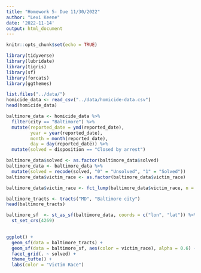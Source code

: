 ```yaml
---
title: "Homework 5- Due 11/30/2022"
author: "Lexi Keene"
date: '2022-11-14'
output: html_document
---
```


```r
knitr::opts_chunk$set(echo = TRUE)

library(tidyverse)
library(lubridate)
library(tigris)
library(sf)
library(forcats)
library(ggthemes)
```

```r
list.files("../data/")
homicide_data <- read_csv("../data/homicide-data.csv")
head(homicide_data)
```

```r
baltimore_data <- homicide_data %>% 
  filter(city == "Baltimore") %>% 
  mutate(reported_date = ymd(reported_date),
         year = year(reported_date),
         month = month(reported_date),
         day = day(reported_date)) %>% 
  mutate(solved = disposition == "Closed by arrest")

baltimore_data$solved <- as.factor(baltimore_data$solved)
baltimore_data <- baltimore_data %>% 
  mutate(solved = recode(solved, "0" = "Unsolved", "1" = "Solved"))
baltimore_data$victim_race <- as.factor(baltimore_data$victim_race)

baltimore_data$victim_race <- fct_lump(baltimore_data$victim_race, n = 3)
```

```r
baltimore_tracts <- tracts("MD", "Baltimore city")
head(baltimore_tracts)

baltimore_sf  <- st_as_sf(baltimore_data, coords = c("lon", "lat")) %>% 
  st_set_crs(4269)
  
```


```r
ggplot() +
  geom_sf(data = baltimore_tracts) +
  geom_sf(data = baltimore_sf, aes(color = victim_race), alpha = 0.6) +
  facet_grid(. ~ solved) +
  theme_tufte() +
  labs(color = "Victim Race")
```
